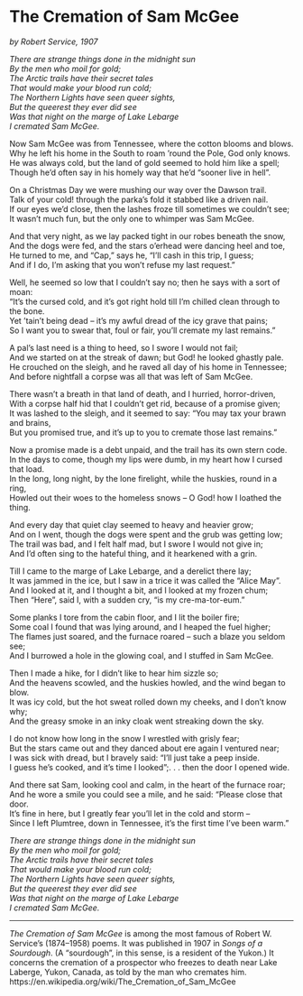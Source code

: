 # The Cremation of Sam McGee  

*by Robert Service, 1907*

*There are strange things done in the midnight sun  
By the men who moil for gold;  
The Arctic trails have their secret tales  
That would make your blood run cold;  
The Northern Lights have seen queer sights,  
But the queerest they ever did see  
Was that night on the marge of Lake Lebarge  
I cremated Sam McGee.*

Now Sam McGee was from Tennessee, where the cotton blooms and blows.  
Why he left his home in the South to roam 'round the Pole, God only knows.  
He was always cold, but the land of gold seemed to hold him like a spell;  
Though he'd often say in his homely way that he'd "sooner live in hell".

On a Christmas Day we were mushing our way over the Dawson trail.  
Talk of your cold! through the parka's fold it stabbed like a driven nail.  
If our eyes we'd close, then the lashes froze till sometimes we couldn't see;  
It wasn't much fun, but the only one to whimper was Sam McGee.

And that very night, as we lay packed tight in our robes beneath the snow,  
And the dogs were fed, and the stars o'erhead were dancing heel and toe,  
He turned to me, and "Cap," says he, "I'll cash in this trip, I guess;  
And if I do, I'm asking that you won't refuse my last request."

Well, he seemed so low that I couldn't say no; then he says with a sort of moan:  
"It's the cursed cold, and it's got right hold till I'm chilled clean through to the bone.  
Yet 'tain't being dead -- it's my awful dread of the icy grave that pains;  
So I want you to swear that, foul or fair, you'll cremate my last remains."

A pal's last need is a thing to heed, so I swore I would not fail;  
And we started on at the streak of dawn; but God! he looked ghastly pale.  
He crouched on the sleigh, and he raved all day of his home in Tennessee;  
And before nightfall a corpse was all that was left of Sam McGee.

There wasn't a breath in that land of death, and I hurried, horror-driven,  
With a corpse half hid that I couldn't get rid, because of a promise given;  
It was lashed to the sleigh, and it seemed to say: "You may tax your brawn and brains,  
But you promised true, and it's up to you to cremate those last remains."

Now a promise made is a debt unpaid, and the trail has its own stern code.  
In the days to come, though my lips were dumb, in my heart how I cursed that load.  
In the long, long night, by the lone firelight, while the huskies, round in a ring,  
Howled out their woes to the homeless snows -- O God! how I loathed the thing.

And every day that quiet clay seemed to heavy and heavier grow;  
And on I went, though the dogs were spent and the grub was getting low;  
The trail was bad, and I felt half mad, but I swore I would not give in;  
And I'd often sing to the hateful thing, and it hearkened with a grin.

Till I came to the marge of Lake Lebarge, and a derelict there lay;  
It was jammed in the ice, but I saw in a trice it was called the "Alice May".  
And I looked at it, and I thought a bit, and I looked at my frozen chum;  
Then "Here", said I, with a sudden cry, "is my cre-ma-tor-eum."

Some planks I tore from the cabin floor, and I lit the boiler fire;  
Some coal I found that was lying around, and I heaped the fuel higher;  
The flames just soared, and the furnace roared -- such a blaze you seldom see;  
And I burrowed a hole in the glowing coal, and I stuffed in Sam McGee.

Then I made a hike, for I didn't like to hear him sizzle so;  
And the heavens scowled, and the huskies howled, and the wind began to blow.  
It was icy cold, but the hot sweat rolled down my cheeks, and I don't know why;  
And the greasy smoke in an inky cloak went streaking down the sky.

I do not know how long in the snow I wrestled with grisly fear;  
But the stars came out and they danced about ere again I ventured near;  
I was sick with dread, but I bravely said: "I'll just take a peep inside.  
I guess he's cooked, and it's time I looked";. . . then the door I opened wide.

And there sat Sam, looking cool and calm, in the heart of the furnace roar;  
And he wore a smile you could see a mile, and he said: "Please close that door.  
It's fine in here, but I greatly fear you'll let in the cold and storm --  
Since I left Plumtree, down in Tennessee, it's the first time I've been warm."

*There are strange things done in the midnight sun  
By the men who moil for gold;  
The Arctic trails have their secret tales  
That would make your blood run cold;  
The Northern Lights have seen queer sights,  
But the queerest they ever did see  
Was that night on the marge of Lake Lebarge  
I cremated Sam McGee.*


----
*The Cremation of Sam McGee* is among the most famous of Robert W. Service's (1874–1958) poems. It was published in 1907 in *Songs of a Sourdough*. (A "sourdough", in this sense, is a resident of the Yukon.) It concerns the cremation of a prospector who freezes to death near Lake Laberge, Yukon, Canada, as told by the man who cremates him. https://en.wikipedia.org/wiki/The_Cremation_of_Sam_McGee

